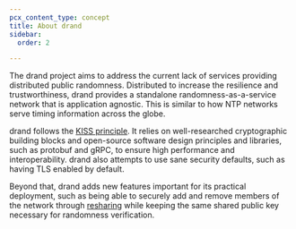```yaml
---
pcx_content_type: concept
title: About drand
sidebar:
  order: 2

---
```


The drand project aims to address the current lack of services providing distributed public randomness. Distributed to increase the resilience and trustworthiness, drand provides a standalone randomness-as-a-service network that is application agnostic. This is similar to how NTP networks serve timing information across the globe.

drand follows the [KISS principle](https://en.wikipedia.org/wiki/KISS_principle). It relies on well-researched cryptographic building blocks and open-source software design principles and libraries, such as protobuf and gRPC, to ensure high performance and interoperability. drand also attempts to use sane security defaults, such as having TLS enabled by default.

Beyond that, drand adds new features important for its practical deployment, such as being able to securely add and remove members of the network through [resharing](https://ieeexplore.ieee.org/document/1183515) while keeping the same shared public key necessary for randomness verification.
